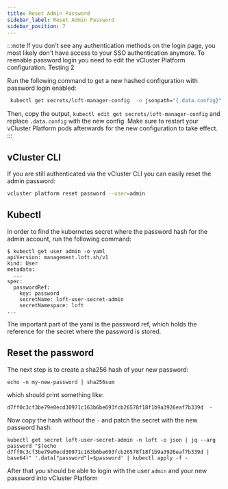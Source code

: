 ```yaml
---
title: Reset Admin Password
sidebar_label: Reset Admin Password
sidebar_position: 7
---
```


:::note
If you don't see any authentication methods on the login page, you most likely don't have access to your SSO authentication anymore.
To reenable password login you need to edit the vCluster Platform configuration.
Testing 2

Run the following command to get a new hashed configuration with password login enabled:
```bash
 kubectl get secrets/loft-manager-config  -o jsonpath="{.data.config}" | base64 -d | yq "del(.auth.password.disabled)" | base64
```

Then, copy the output, `kubectl edit get secrets/loft-manager-config` and replace `.data.config` with the new config.
Make sure to restart your vCluster Platform pods afterwards for the new configuration to take effect.
:::

## vCluster CLI

If you are still authenticated via the vCluster CLI you can easily reset the admin password:

```bash
vcluster platform reset password --user=admin
```

## Kubectl

In order to find the kubernetes secret where the password hash for the admin account, run the following command:

```
$ kubectl get user admin -o yaml
apiVersion: management.loft.sh/v1
kind: User
metadata:
  ...
spec:
  passwordRef:
    key: password
    secretName: loft-user-secret-admin
    secretNamespace: loft
...
```

The important part of the yaml is the password ref, which holds the reference for the secret where the password is stored.

## Reset the password

The next step is to create a sha256 hash of your new password:

```
echo -n my-new-password | sha256sum
```

which should print something like:

```
d7ff0c3cf3be79e0ecd30971c163b6be693fcb26578f18f1b9a3926eaf7b339d  -
```

Now copy the hash without the `-` and patch the secret with the new password hash:

```
kubectl get secret loft-user-secret-admin -n loft -o json | jq --arg password "$(echo d7ff0c3cf3be79e0ecd30971c163b6be693fcb26578f18f1b9a3926eaf7b339d | base64)" '.data["password"]=$password' | kubectl apply -f -
```

After that you should be able to login with the user `admin` and your new password into vCluster Platform
